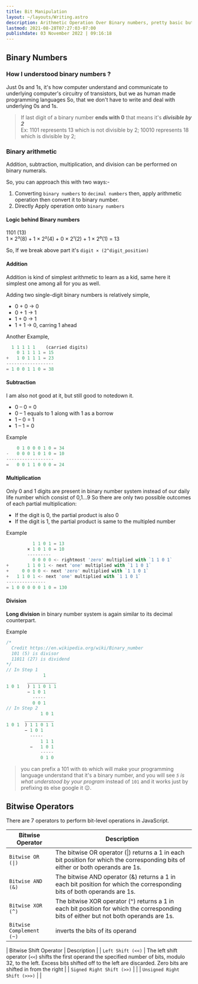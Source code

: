 ```yaml
---
title: Bit Manipulation
layout: ~/layouts/Writing.astro
description: Arithmetic Operation Over Binary numbers, pretty basic but yup! useful to understand and fun to showoff. Nothing Space Rocket, Just Something from without which our computer couldn't able to work with **_underlying transitors_** and we would be 🤔
lastmod: 2021-08-28T07:27:03-07:00
publishdate: 03 November 2022 | 09:16:18
---
```


## Binary Numbers

### How I understood binary numbers ?

Just 0s and 1s, it's how computer understand and communicate to underlying computer's circuitry of transistors, but we as human made programming languages So, that we don't have to write and deal with underlying 0s and 1s.

> If last digit of a binary number **ends with 0** that means it's **_divisible by 2_** \
>  Ex: 1101 represents 13 which is not divisible by 2; 10010 represents 18 which is divisible by 2;

### Binary arithmetic

Addition, subtraction, multiplication, and division can be performed on binary numerals.

So, you can approach this with two ways:-

1. Converting `binary numbers` to `decimal numbers` then, apply arithmetic operation then convert it to binary number.
1. Directly Apply operation onto `binary numbers`

#### Logic behind Binary numbers

1101 (13) \
1 × 2³(8) + 1 × 2²(4) + 0 × 2¹(2) + 1 × 2⁰(1) = 13

So, If we break above part it's `digit × (2^digit_position)`

#### Addition

Addition is kind of simplest arithmetic to learn as a kid, same here it simplest one among all for you as well.

Adding two single-digit binary numbers is relatively simple,

- 0 + 0 → 0
- 0 + 1 → 1
- 1 + 0 → 1
- 1 + 1 → 0, carring 1 ahead

Another Example,

```py
  1 1 1 1 1    (carried digits)
    0 1 1 1 1 = 15
+   1 0 1 1 1 = 23
------------------
= 1 0 0 1 1 0 = 38
```

#### Subtraction

I am also not good at it, but still good to notedown it.

- 0 – 0 = 0
- 0 – 1 equals to 1 along with 1 as a borrow
- 1 – 0 = 1
- 1 – 1 = 0

Example

```py
    0 1 0 0 0 1 0 = 34
-   0 0 0 1 0 1 0 = 10
------------------
=   0 0 1 1 0 0 0 = 24
```

#### Multiplication

Only 0 and 1 digits are present in binary number system instead of our daily life number which consist of 0,1...9 So there are only two possible outcomes of each partial multiplication:

- If the digit is 0, the partial product is also 0
- If the digit is 1, the partial product is same to the multipled number

Example

```js
          1 1 0 1 = 13
        × 1 0 1 0 = 10
        ---------
          0 0 0 0 <- rightmost 'zero' multiplied with `1 1 0 1`
+       1 1 0 1 <- next 'one' multiplied with `1 1 0 1`
+     0 0 0 0 <- next 'zero' multiplied with `1 1 0 1`
+   1 1 0 1 <- next 'one' multiplied with `1 1 0 1`
---------------
= 1 0 0 0 0 0 1 0 = 130
```

#### Division

**Long division** in binary number system is again similar to its decimal counterpart.

Example

```js
/*
  Credit https://en.wikipedia.org/wiki/Binary_number
  101 (5) is divisor
  11011 (27) is dividend
*/
// In Step 1
              1
        ___________
1 0 1   ) 1 1 0 1 1
        − 1 0 1
          -----
          0 0 1
// In Step 2
             1 0 1
       ___________
1 0 1  ) 1 1 0 1 1
       − 1 0 1
         -----
             1 1 1
         −   1 0 1
             -----
             0 1 0
```

> you can prefix a 101 with `0b` which will make your programming language understand that it's a binary number, and you will see _`5` is what understood by your program_ instead of `101` and it works just by prefixing `0b` else google it 😉.

## Bitwise Operators

There are 7 operators to perform bit-level operations in JavaScript.

| Bitwise Operator         | Description                                                                                                                            |
| ------------------------ | -------------------------------------------------------------------------------------------------------------------------------------- |
| `Bitwise OR (\|)`        | The bitwise OR operator (\|) returns a 1 in each bit position for which the corresponding bits of either or both operands are 1s.      |
| `Bitwise AND (&)`        | The bitwise AND operator (&) returns a 1 in each bit position for which the corresponding bits of both operands are 1s.                |
| `Bitwise XOR (^)`        | The bitwise XOR operator (^) returns a 1 in each bit position for which the corresponding bits of either but not both operands are 1s. |
| `Bitwise Complement (~)` | inverts the bits of its operand                                                                                                        |

| Bitwise Shift Operator | Description |
| `Left Shift (<<)` | The left shift operator (`<<`) shifts the first operand the specified number of bits, modulo 32, to the left. Excess bits shifted off to the left are discarded. Zero bits are shifted in from the right |
| `Signed Right Shift (>>)` | |
| `Unsigned Right Shift (>>>)` | |
